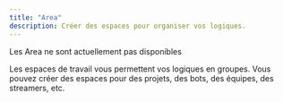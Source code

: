 ```yaml
---
title: "Area"
description: Créer des espaces pour organiser vos logiques.
---
```


<Warning> Les Area ne sont actuellement pas disponibles </Warning>

Les espaces de travail vous permettent vos logiques en groupes. Vous pouvez créer des espaces pour des projets, des bots, des équipes, des streamers, etc.
